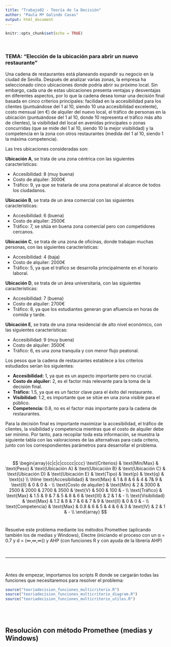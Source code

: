 ```yaml
---
title: "Trabajo02 - Teoría de la Decisión"
author: "Paula Mª Galindo Casas"
output: html_document
---
```


```r
knitr::opts_chunk$set(echo = TRUE)
```

<br>

### TEMA: "Elección de la ubicación para abrir un nuevo restaurante"

Una cadena de restaurantes está planeando expandir su negocio en la ciudad de Sevilla. Después de analizar varias zonas, la empresa ha seleccionado cinco ubicaciones donde podría abrir su próximo local. Sin embargo, cada una de estas ubicaciones presenta ventajas y desventajas en diferentes aspectos, por lo que la cadena desea tomar una decisión final basada en cinco criterios principales: facilidad en la accesibilidad para los clientes (puntuándose del 1 al 10, siendo 10 una accesibilidad excelente), costo mensual (en €) de alquiler del nuevo local, el tráfico de personas en la ubicación (puntuándose del 1 al 10, donde 10 representa el tráfico más alto de clientes), la visibilidad del local en avenidas principales o zonas concurridas (que se mide del 1 al 10, siendo 10 la mejor visibilidad) y la competencia en la zona con otros restaurantes (medida del 1 al 10, siendo 1 la máxima competencia).

Las tres ubicaciones consideradas son:

**Ubicación A**, se trata de una zona céntrica con las siguientes características: <br>

- Accesibilidad: 8 (muy buena) <br>
- Costo de alquiler: 3000€ <br>
- Tráfico: 9, ya que se trataría de una zona peatonal al alcance de todos los ciudadanos.

**Ubicación B**, se trata de un área comercial con las siguientes características: <br>

- Accesibilidad: 6 (buena) <br>
- Costo de alquiler: 2500€ <br>
- Tráfico: 7, se sitúa en buena zona comercial pero con competidores cercanos.
 
**Ubicación C**, se trata de una zona de oficinas, donde trabajan muchas personas, con las siguientes características: <br>

- Accesibilidad: 4 (baja) <br>
- Costo de alquiler: 2000€ <br>
- Tráfico: 5, ya que el tráfico se desarrolla principalmente en el horario laboral.

**Ubicación D**, se trata de un área universitaria, con las siguientes características: <br>

- Accesibilidad: 7 (buena) <br>
- Costo de alquiler: 2700€ <br>
- Tráfico: 8, ya que los estudiantes generan gran afluencia en horas de comida y tarde.

**Ubicación E**, se trata de una zona residencial de alto nivel económico, con las siguientes características: <br>

- Accesibilidad: 9 (muy buena) <br>
- Costo de alquiler: 3500€ <br>
- Tráfico: 6, es una zona tranquila y con menor flujo peatonal.
   
   
Los pesos que la cadena de restaurantes establece a los criterios estudiados serían los siguientes:

- **Accesibilidad:** 1, ya que es un aspecto importante pero no crucial.
- **Costo de alquiler:** 2, es el factor más relevante para la toma de la decisión final.
- **Tráfico:** 1.5, ya que es un factor clave para el éxito del restaurante.
- **Visibilidad:** 1.2, es importante que se sitúe en una zona visible para el público.
- **Competencia:** 0.8, no es el factor más importante para la cadena de restaurantes.

Para la decisión final es importante maximizar la accesibilidad, el tráfico de clientes, la visibilidad y competencia mientras que el costo de alquiler debe ser mínimo. Por tanto, para recopilar toda esta información, se muestra la siguiente tabla con las valoraciones de las alternativas para cada criterio, junto con los correspondientes parámetros para desarrollar el problema.

<br>
$$
\begin{array}{c|c|c|ccccc|ccc}
\text{Criterios} & \text{Min/Max} & \text{Peso} & \text{Ubicación A} & \text{Ubicación B} & \text{Ubicación C} & \text{Ubicación D} & \text{Ubicación E} & \text{Tipo} & \text{p} & \text{q} & \text{s} \\
\hline
\text{Accesibilidad} & \text{Max} & 1 & 8 & 6 & 4 & 7& 9 & \text{II} & 0 & 0 & - \\
\text{Costo de alquiler} & \text{Min} & 2 & 3000 & 2500 & 2000 & 2700 & 3500 & \text{V} & 500 & 100 & - \\
\text{Tráfico} & \text{Max} & 1.5 & 9 & 7 & 5 & 8 & 6 & \text{III} & 2 & 1 & - \\
\text{Visibilidad} & \text{Max} & 1.2 & 8 & 7 & 6 & 7 & 9 & \text{II} & 0 & 0 & - \\
\text{Competencia} & \text{Max} & 0.8 & 6 & 5 & 4 & 6 & 3 & \text{IV} & 2 & 1 & - \\
\end{array}
$$
<br>

Resuelve este problema mediante los métodos Promethee (aplicando también los de medias y Windows), Electre (iniciando el proceso con un α = 0.7 y d = (∞,∞,∞)) y AHP (con funciones R y con ayuda de la librería AHP)

<br>

________________________________________________________________________________

<br>

Antes de empezar, importamos los scripts R donde se cargarán todas las funciones que necesitaremos para resolver el problema:
```r
source("teoriadecision_funciones_multicriterio.R")
source("teoriadecision_funciones_multicriterio_diagram.R")
source("teoriadecision_funciones_multicriterio_utiles.R")
```

<br><br>

## Resolución con método Promethee (medias y Windows)
<br>